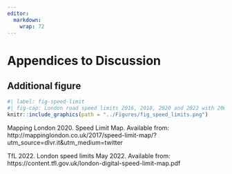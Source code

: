 ```yaml
---
editor: 
  markdown: 
    wrap: 72
---
```


# Appendices to Discussion {#sec-appC}

## Additional figure 

```r
#| label: fig-speed-limit
#| fig-cap: London road speed limits 2016, 2018, 2020 and 2022 with 20mph roads coloured green (Mapping London 2020 & TfL 2022)
knitr::include_graphics(path = "../Figures/fig_speed_limits.png")

```

Mapping London 2020. Speed Limit Map. Available from: http://mappinglondon.co.uk/2017/speed-limit-map/?utm_source=dlvr.it&utm_medium=twitter

TfL 2022. London speed limits May 2022. Available from: https://content.tfl.gov.uk/london-digital-speed-limit-map.pdf
